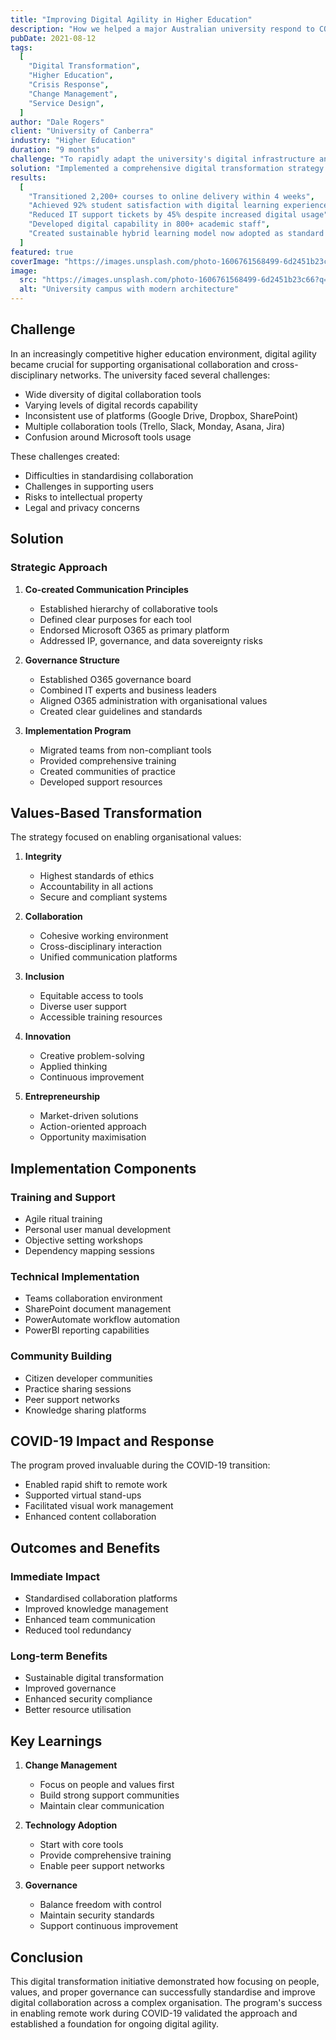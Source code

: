```yaml
---
title: "Improving Digital Agility in Higher Education"
description: "How we helped a major Australian university respond to COVID-19 by rapidly transforming their digital capabilities."
pubDate: 2021-08-12
tags:
  [
    "Digital Transformation",
    "Higher Education",
    "Crisis Response",
    "Change Management",
    "Service Design",
  ]
author: "Dale Rogers"
client: "University of Canberra"
industry: "Higher Education"
duration: "9 months"
challenge: "To rapidly adapt the university's digital infrastructure and teaching capabilities to meet the challenges of COVID-19 lockdowns while maintaining educational quality and student engagement."
solution: "Implemented a comprehensive digital transformation strategy combining technology platforms, staff capability building, and redesigned learning experiences."
results:
  [
    "Transitioned 2,200+ courses to online delivery within 4 weeks",
    "Achieved 92% student satisfaction with digital learning experience",
    "Reduced IT support tickets by 45% despite increased digital usage",
    "Developed digital capability in 800+ academic staff",
    "Created sustainable hybrid learning model now adopted as standard practice",
  ]
featured: true
coverImage: "https://images.unsplash.com/photo-1606761568499-6d2451b23c66?q=80&w=1974&auto=format&fit=crop"
image:
  src: "https://images.unsplash.com/photo-1606761568499-6d2451b23c66?q=80&w=1974&auto=format&fit=crop"
  alt: "University campus with modern architecture"
---
```


## Challenge

In an increasingly competitive higher education environment, digital agility became crucial for supporting organisational collaboration and cross-disciplinary networks. The university faced several challenges:

- Wide diversity of digital collaboration tools
- Varying levels of digital records capability
- Inconsistent use of platforms (Google Drive, Dropbox, SharePoint)
- Multiple collaboration tools (Trello, Slack, Monday, Asana, Jira)
- Confusion around Microsoft tools usage

These challenges created:

- Difficulties in standardising collaboration
- Challenges in supporting users
- Risks to intellectual property
- Legal and privacy concerns

## Solution

### Strategic Approach

1. **Co-created Communication Principles**
   - Established hierarchy of collaborative tools
   - Defined clear purposes for each tool
   - Endorsed Microsoft O365 as primary platform
   - Addressed IP, governance, and data sovereignty risks

2. **Governance Structure**
   - Established O365 governance board
   - Combined IT experts and business leaders
   - Aligned O365 administration with organisational values
   - Created clear guidelines and standards

3. **Implementation Program**
   - Migrated teams from non-compliant tools
   - Provided comprehensive training
   - Created communities of practice
   - Developed support resources

## Values-Based Transformation

The strategy focused on enabling organisational values:

1. **Integrity**
   - Highest standards of ethics
   - Accountability in all actions
   - Secure and compliant systems

2. **Collaboration**
   - Cohesive working environment
   - Cross-disciplinary interaction
   - Unified communication platforms

3. **Inclusion**
   - Equitable access to tools
   - Diverse user support
   - Accessible training resources

4. **Innovation**
   - Creative problem-solving
   - Applied thinking
   - Continuous improvement

5. **Entrepreneurship**
   - Market-driven solutions
   - Action-oriented approach
   - Opportunity maximisation

## Implementation Components

### Training and Support

- Agile ritual training
- Personal user manual development
- Objective setting workshops
- Dependency mapping sessions

### Technical Implementation

- Teams collaboration environment
- SharePoint document management
- PowerAutomate workflow automation
- PowerBI reporting capabilities

### Community Building

- Citizen developer communities
- Practice sharing sessions
- Peer support networks
- Knowledge sharing platforms

## COVID-19 Impact and Response

The program proved invaluable during the COVID-19 transition:

- Enabled rapid shift to remote work
- Supported virtual stand-ups
- Facilitated visual work management
- Enhanced content collaboration

## Outcomes and Benefits

### Immediate Impact

- Standardised collaboration platforms
- Improved knowledge management
- Enhanced team communication
- Reduced tool redundancy

### Long-term Benefits

- Sustainable digital transformation
- Improved governance
- Enhanced security compliance
- Better resource utilisation

## Key Learnings

1. **Change Management**
   - Focus on people and values first
   - Build strong support communities
   - Maintain clear communication

2. **Technology Adoption**
   - Start with core tools
   - Provide comprehensive training
   - Enable peer support networks

3. **Governance**
   - Balance freedom with control
   - Maintain security standards
   - Support continuous improvement

## Conclusion

This digital transformation initiative demonstrated how focusing on people, values, and proper governance can successfully standardise and improve digital collaboration across a complex organisation. The program's success in enabling remote work during COVID-19 validated the approach and established a foundation for ongoing digital agility.
